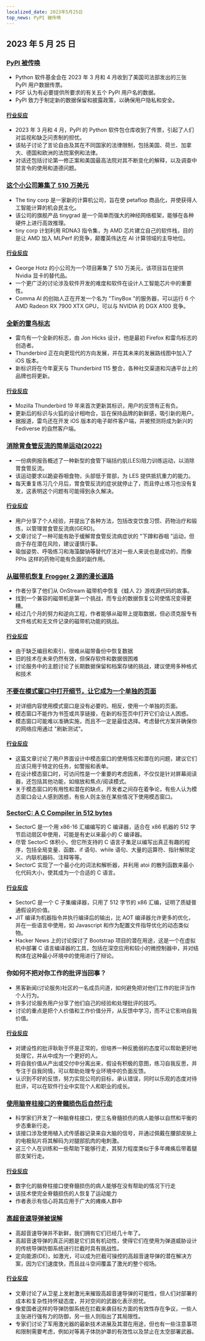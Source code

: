 ```yaml
---
localized_date: 2023年5月25日
top_news: PyPI 被传唤
---
```




<CallToAction />

<Steps>

## 2023 年 5 月 25 日

### [PyPI 被传唤](https://blog.pypi.org/posts/2023-05-24-pypi-was-subpoenaed/)

- Python 软件基金会在 2023 年 3 月和 4 月收到了美国司法部发出的三张 PyPI 用户数据传票。
- PSF 认为有必要提供所要求的有关五个 PyPI 用户名的数据。
- PyPI 致力于制定新的数据保留和披露政策，以确保用户隐私和安全。

#### [行业反应](http://news.ycombinator.com/item?id=36061407)

- 2023 年 3 月和 4 月，PyPI 的 Python 软件包仓库收到了传票，引起了人们对监视和缺乏问责制的担忧。
- 该帖子讨论了言论自由及其在不同国家的法律限制，包括美国、荷兰、加拿大、德国和欧洲的法院案例和法律。
- 对话还包括讨论第一修正案和美国最高法院对其不断变化的解释，以及调查中禁言令的使用和道德问题。

### [这个小公司筹集了 510 万美元](https://geohot.github.io//blog/jekyll/update/2023/05/24/the-tiny-corp-raised-5M.html)

- The tiny corp 是一家新的计算机公司，旨在使 petaflop 商品化，并使获得人工智能计算的机会民主化。
- 该公司的旗舰产品 tinygrad 是一个简单而强大的神经网络框架，能够在各种硬件上进行高效推理。
- tiny corp 计划利用 RDNA3 指令集，为 AMD 芯片建立自己的软件栈，目的是让 AMD 加入 MLPerf 的竞争，颠覆英伟达在 AI 计算领域的主导地位。

#### [行业反应](http://news.ycombinator.com/item?id=36065175)

- George Hotz 的小公司为一个项目筹集了 510 万美元，该项目旨在提供 Nvidia 显卡的替代品。
- 一个更广泛的讨论涉及软件开发的难度和软件在设计人工智能芯片中的重要性。
- Comma AI 的创始人正在开发一个名为 "TinyBox "的服务器，可以运行 6 个 AMD Radeon RX 7900 XTX GPU，可以与 NVIDIA 的 DGX A100 竞争。

### [全新的雷鸟标志](https://blog.thunderbird.net/2023/05/introducing-the-brand-new-thunderbird-logo/)

- 雷鸟有一个全新的标志，由 Jon Hicks 设计，他是最初 Firefox 和雷鸟标志的创造者。
- Thunderbird 正在向更现代的方向发展，并在其未来的发展路线图中加入了 iOS 版本。
- 新标识将在今年夏天与 Thunderbird 115 整合，各种社交渠道和沟通平台上的品牌也将更新。

#### [行业反应](http://news.ycombinator.com/item?id=36063943)

- Mozilla Thunderbird 19 年来首次更新其标识，用户的反馈有正有负。
- 更新后的标识与火狐的设计相吻合，旨在保持品牌的新鲜感，吸引新的用户。
- 据报道，雷鸟还在开发 iOS 版本的电子邮件客户端，并被预测将成为新兴的 Fediverse 的自然客户端。

### [消除胃食管反流的简单运动(2022)](https://www.ncbi.nlm.nih.gov/pmc/articles/PMC9106553/)

- 一份病例报告概述了一种新型的食管下端括约肌(LES)阻力训练运动，以消除胃食管反流。
- 该运动要求以跪姿吞咽食物，头部低于胃部，为 LES 提供抵抗重力的能力。
- 每天重复练习几个月后，胃食管反流的症状就停止了，而且停止练习也没有复发，这表明这个问题有可能得到永久解决。

#### [行业反应](http://news.ycombinator.com/item?id=36059247)

- 用户分享了个人经验，并提出了各种方法，包括改变饮食习惯、药物治疗和锻炼，以管理胃食管反流病(GERD)。
- 文章讨论了一种可能有助于缓解胃食管反流病症状的 "下蹲和吞咽 "运动，但由于存在潜在风险，建议谨慎行事。
- 瑜伽姿势、呼吸练习和海藻酸钠等替代疗法对一些人来说也是成功的，而像 PPIs 这样的药物可能有负面的副作用。

### [从磁带机恢复 Frogger 2 源的漫长道路](https://github.com/Kneesnap/onstream-data-recovery/blob/main/info/INTRO.MD)

- 作者分享了他们从 OnStream 磁带机中恢复《蛙人 2》游戏源代码的故事。
- 找到一个兼容的磁带机是第一个挑战，而专业的数据恢复公司使情况变得更糟。
- 经过几个月的努力和逆向工程，作者能够从磁带上提取数据，但必须克服专有文件格式和无文件记录的磁带机功能的挑战。

#### [行业反应](http://news.ycombinator.com/item?id=36061574)

- 由于缺乏编目和索引，很难从磁带备份中恢复数据
- 旧的技术在未来仍然有效，但保存软件和数据很困难
- 讨论服务中的主题讨论了长期数据保留和档案存储的挑战，建议使用多种格式和技术

### [不要在模式窗口中打开细节，让它成为一个单独的页面](https://youdontneedamodalwindow.dev/)

- 对详细内容使用模式窗口是没有必要的。相反，使用一个单独的页面。
- 模态窗口不能作为书签或共享链接，在新的标签页中打开它们会让人困惑。
- 模态窗口可能难以准确实施，而且不一定是最佳选择。考虑替代方案并确保你的网络应用通过 "刷新测试"。

#### [行业反应](http://news.ycombinator.com/item?id=36056376)

- 这篇文章讨论了用户界面设计中模态窗口的使用情况和潜在的问题，建议它们应该只用于特定的任务，如警报和表单。
- 在设计模态窗口时，可访问性是一个重要的考虑因素，不仅仅是针对屏幕阅读器，还包括其他功能，如缩放和焦点/阅读模式。
- 关于模态窗口的有用性和潜在的缺点，开发者之间存在着争论，有些人认为模态窗口会让人感到困惑，有些人则主张在某些情况下使用模态窗口。

### [SectorC: A C Compiler in 512 bytes](https://xorvoid.com/sectorc.html)

- SectorC 是一个用 x86-16 汇编编写的 C 编译器，适合在 x86 机器的 512 字节启动扇区中使用，可能是有史以来最小的 C 编译器。
- 尽管 SectorC 体积小，但它所支持的 C 语言子集足以编写出真正有趣的程序，包括全局变量、函数、if 语句、while 语句、大量的运算符、指针解除定义、内联机器码、注释等等。
- SectorC 实现了一个最小化的词法和解析器，并利用 atoi 的散列函数来最小化代码大小，使其成为一个合适的 C 语言。

#### [行业反应](http://news.ycombinator.com/item?id=36064971)

- SectorC 是一个 C 子集编译器，只用了 512 字节的 x86 汇编，证明了质疑普通假设的价值。
- JIT 编译为机器指令并执行编译后的输出，比 AOT 编译器允许更多的优化，并在一些语言中使用，如 Javascript 和作为配置文件指导优化的动态类似物。
- Hacker News 上的讨论探讨了 Bootstrap 项目的潜在用途，这是一个在虚拟机中部署 C 语言编译器的工具，包括在深空应用和较小的微控制器中，并对结构体在这种最小环境中的使用进行了辩论。

### 你如何不把对你工作的批评当回事？

- 黑客新闻(讨论服务)社区的一名成员问道，如何避免把对他们工作的批评当作个人行为。
- 许多讨论服务用户分享了他们自己的经验和处理批评的技巧。
- 讨论的重点是把个人价值和工作价值分开，从反馈中学习，而不让它影响自我价值。

#### [行业反应](http://news.ycombinator.com/item?id=36056299)

- 对建设性的批评耿耿于怀是正常的，但培养一种反脆弱的态度可以帮助更好地处理它，并从中成为一个更好的人。
- 将自我价值从产出或交付中分离出来，假设有积极的意图，练习自我反思，并专注于自我同情，可以帮助处理专业环境中的负面反馈。
- 认识到不好的反馈，努力实现公司的目标，承认错误，同时以乐观的态度对待批评，可以在软件行业中实现个人和职业的成长。

### [使用脑脊柱接口的脊髓损伤后自然行走](https://www.nature.com/articles/s41586-023-06094-5)

- 科学家们开发了一种脑脊柱接口，使三名脊髓损伤的病人能够以自然和平衡的步态重新行走。
- 该接口涉及使用植入式传感器记录来自大脑的信号，并通过佩戴在腰部皮肤上的电极贴片将其解码为对腿部肌肉的电刺激。
- 这三个人在训练和一些帮助下能够行走，其努力程度类似于多年瘫痪后带着腿部支架行走。

#### [行业反应](http://news.ycombinator.com/item?id=36059429)

- 数字化的脑脊柱接口使脊髓损伤的病人能够在没有帮助的情况下行走
- 该技术使完全脊髓损伤的人恢复了运动能力
- 作者表示有信心将其应用于广大的瘫痪人群中

### [高超音速导弹被误解](https://medium.com/@ToryBrunoULA/hypersonic-missiles-are-just-misunderstood-1a35c8ae3dd0)

- 高超音速导弹并不新鲜，我们拥有它们已经几十年了。
- 高超音速导弹的真正问题是它们具有机动性，使得它们在使用为弹道威胁设计的传统导弹防御系统进行拦截时具有挑战性。
- 定向能源(DE)，如激光，可以成为拦截可操控的高超音速导弹的潜在解决方案，因为它们速度快，而且战斗空间覆盖了激光的整个视场。

#### [行业反应](http://news.ycombinator.com/item?id=36057675)

- 文章讨论了从卫星上发射激光来摧毁高超音速导弹的可能性，但人们对部署的成本和复杂性持怀疑态度，并对空间的武器化表示担忧。
- 像爱国者这样的导弹防御系统在拦截来袭目标方面的有效性存在争议，一些人主张进行强有力的防御，另一些人则指出了其局限性。
- 专家们讨论了军用激光器的最新技术进展及其潜在用途，但也有一些注意事项和限制需要考虑，例如对等离子体防护罩的有效性以及禁止在太空部署武器。

</Steps>
